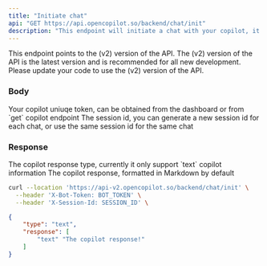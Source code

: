```yaml
---
title: "Initiate chat"
api: "GET https://api.opencopilot.so/backend/chat/init"
description: "This endpoint will initiate a chat with your copilot, it will the copilot name, metdata, and other info."
---
```


<Warning>
This endpoint points to the (v2) version of the API. The (v2) version of the API is the latest version and is recommended for all new development. Please update your code to use the (v2) version of the API.
</Warning>


### Body


<ParamField header="X-Bot-Token" type="string">
    Your copilot uniuqe token, can be obtained from the dashboard or from `get` copilot endpoint
</ParamField>

<ParamField header="X-Session-Id" type="string">
   The session id, you can generate a new session id for each chat, or use the same session id for the same chat
</ParamField>

### Response

<ResponseField name="type" type="string">
  The copilot response type, currently it only support `text`
</ResponseField>

<ResponseField name="response" type="object">
  copilot information
  <Expandable title="properties">
    <ResponseField name="text" type="string">
      The copilot response, formatted in Markdown by default
    </ResponseField>
  </Expandable>
</ResponseField>

<RequestExample>

```bash Example Request
curl --location 'https://api-v2.opencopilot.so/backend/chat/init' \
  --header 'X-Bot-Token: BOT_TOKEN' \
  --header 'X-Session-Id: SESSION_ID' \
```

</RequestExample>

<ResponseExample>

```json Response
{
    "type": "text",
    "response": [
        "text" "The copilot response!"
    ]
}
```

</ResponseExample>
